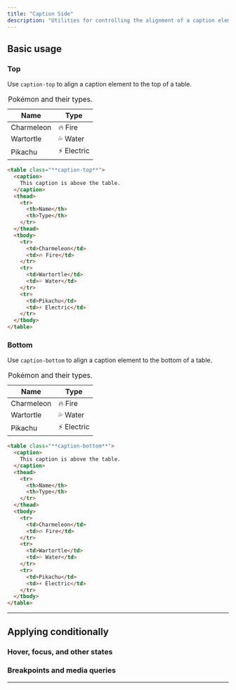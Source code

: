 ```yaml
---
title: "Caption Side"
description: "Utilities for controlling the alignment of a caption element inside of a table."
---
```




## Basic usage

### Top
Use `caption-top` to align a caption element to the top of a table.

<Example p="none">
    <div class="shadow-sm overflow-hidden px-4 py-8 sm:px-8">
        <table class="table-auto w-full text-sm caption-top">
        <caption class="border-b-0 border dark:border-slate-600 dark:bg-cyan-600/20  bg-cyan-50 bg-none text-slate-500 dark:text-slate-400 py-4  text-xs">
            Pokémon and their types.
        </caption>
        <thead >
            <tr>
            <th class="border dark:border-slate-600 font-medium p-4 pl-8 pt-3 pb-3 text-slate-400 dark:text-slate-200 text-left">Name</th>
            <th class="border dark:border-slate-600 font-medium p-4 pr-8 pt-3 pb-3 text-slate-400 dark:text-slate-200 text-left">Type</th>
            </tr>
        </thead>
        <tbody class="bg-white dark:bg-slate-800">
            <tr>
            <td class="border border-slate-100 dark:border-slate-700 p-4 pl-8 text-slate-500 dark:text-slate-400">Charmeleon</td>
            <td class="border border-slate-100 dark:border-slate-700 p-4 pr-8 text-slate-500 dark:text-slate-400">🔥 Fire</td>
            </tr>
            <tr>
            <td class="border border-slate-100 dark:border-slate-700 p-4 pl-8 text-slate-500 dark:text-slate-400">Wartortle</td>
            <td class="border border-slate-100 dark:border-slate-700 p-4 pr-8 text-slate-500 dark:text-slate-400">💦 Water</td>
            </tr>
            <tr>
            <td class="border border-slate-100 dark:border-slate-700 p-4 pl-8 text-slate-500 dark:text-slate-400">Pikachu</td>
            <td class="border border-slate-100 dark:border-slate-700 p-4 pr-8 text-slate-500 dark:text-slate-400">⚡ Electric</td>
            </tr>
        </tbody>
        </table>
    </div>
</Example>

```html
<table class="**caption-top**">
  <caption>
    This caption is above the table.
  </caption>
  <thead>
    <tr>
      <th>Name</th>
      <th>Type</th>
    </tr>
  </thead>
  <tbody>
    <tr>
      <td>Charmeleon</td>
      <td>🔥 Fire</td>
    </tr>
    <tr>
      <td>Wartortle</td>
      <td>💦 Water</td>
    </tr>
    <tr>
      <td>Pikachu</td>
      <td>⚡ Electric</td>
    </tr>
  </tbody>
</table>
```

### Bottom
Use `caption-bottom` to align a caption element to the bottom of a table.

<Example p="none">
    <div class="shadow-sm overflow-hidden px-4 py-8 sm:px-8">
        <table class="border-collapse border dark:border-slate-600 table-auto w-full text-sm caption-bottom">
        <caption class="border-t-0 border border-slate-100 dark:border-slate-700 dark:bg-cyan-600/20  bg-cyan-50 bg-none text-slate-500 dark:text-slate-400 py-4  text-xs">
            Pokémon and their types.
        </caption>
        <thead >
            <tr>
            <th class="border dark:border-slate-600 font-medium p-4 pl-8 pt-3 pb-3 text-slate-400 dark:text-slate-200 text-left">Name</th>
            <th class="border dark:border-slate-600 font-medium p-4 pr-8 pt-3 pb-3 text-slate-400 dark:text-slate-200 text-left">Type</th>
            </tr>
        </thead>
        <tbody class="bg-white dark:bg-slate-800">
            <tr>
            <td class="border border-slate-100 dark:border-slate-700 p-4 pl-8 text-slate-500 dark:text-slate-400">Charmeleon</td>
            <td class="border border-slate-100 dark:border-slate-700 p-4 pr-8 text-slate-500 dark:text-slate-400">🔥 Fire</td>
            </tr>
            <tr>
            <td class="border border-slate-100 dark:border-slate-700 p-4 pl-8 text-slate-500 dark:text-slate-400">Wartortle</td>
            <td class="border border-slate-100 dark:border-slate-700 p-4 pr-8 text-slate-500 dark:text-slate-400">💦 Water</td>
            </tr>
            <tr>
            <td class="border border-slate-100 dark:border-slate-700 p-4 pl-8 text-slate-500 dark:text-slate-400">Pikachu</td>
            <td class="border border-slate-100 dark:border-slate-700 p-4 pr-8 text-slate-500 dark:text-slate-400">⚡ Electric</td>
            </tr>
        </tbody>
        </table>
    </div>
</Example>

```html
<table class="**caption-bottom**">
  <caption>
    This caption is above the table.
  </caption>
  <thead>
    <tr>
      <th>Name</th>
      <th>Type</th>
    </tr>
  </thead>
  <tbody>
    <tr>
      <td>Charmeleon</td>
      <td>🔥 Fire</td>
    </tr>
    <tr>
      <td>Wartortle</td>
      <td>💦 Water</td>
    </tr>
    <tr>
      <td>Pikachu</td>
      <td>⚡ Electric</td>
    </tr>
  </tbody>
</table>
```

---

## <Heading ignore>Applying conditionally</Heading>

### <Heading ignore>Hover, focus, and other states</Heading>

<HoverFocusAndOtherStates featuredClass="caption-bottom" element="table" />

### <Heading ignore>Breakpoints and media queries</Heading>

<BreakpointsAndMediaQueries  featuredClass="caption-bottom" element="table" />

---